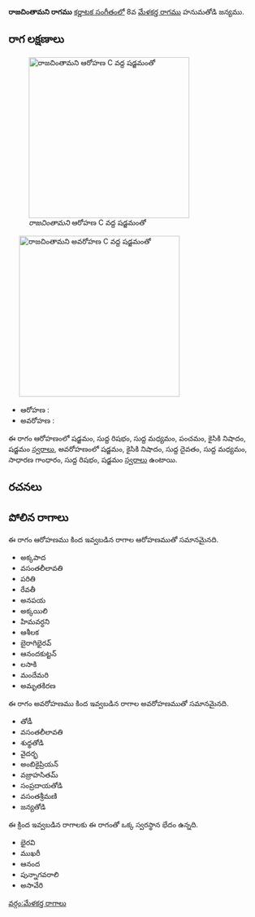 {{Infobox ragam
	| name          	= రాజచింతామని
	| synonym	    	= 
	| mela          	= 
	| chakra        	= 
	| janaka        	= 
	| type          	= ఔడవ-షడవ
	| arohanam      	= {{svaraC|S|R1|M1|P|N2|S'}} 
	| avarohanam    	= {{svaraC|S'|N2|D1|M1|G2|R1|S}}
	| jeeva         	=
	| chhaya        	=
	| nyasa         	=
	| vishesha      	= 
	| equivalent  		= 
}}
{{కర్ణాటక సంగీత రాగాలు}}
'''రాజచింతామని రాగము''' [[కర్ణాటక సంగీతం]]లో 8వ [[మేళకర్త రాగము]] హనుమతోడి జన్యము. 


==రాగ లక్షణాలు==
[[Image:rajacintamni_ar_kb2wiki.png|thumb|right|316px|''రాజచింతామని'' ఆరోహణ C వద్ద షడ్జమంతో]]
	[[Image:rajacintamni_av_kb2wiki.png|thumb|right|316px|''రాజచింతామని'' అవరోహణ C వద్ద షడ్జమంతో]]

* ఆరోహణ : {{svaraC|S|R1|M1|P|N2|S'}} 
* అవరోహణ : {{svaraC|S'|N2|D1|M1|G2|R1|S}}

ఈ రాగం ఆరోహణంలో షడ్జమం, సుద్ద  రిషభం, సుద్ద మధ్యమం, పంచమం, కైసికి నిషాదం, షడ్జమం [[స్వరాలు]], అవరోహణంలో షడ్జమం, కైసికి నిషాదం, సుద్ద దైవతం, సుద్ద మధ్యమం, సాధారణ  గాంధారం, సుద్ద  రిషభం, షడ్జమం [[స్వరాలు]] ఉంటాయి.

==రచనలు==



==పోలిన రాగాలు==
ఈ రాగం ఆరోహణము కింద ఇవ్వబడిన రాగాల ఆరోహణముతో సమానమైనది.
* అక్కపాద
* వసంతలీలావతి
* పరితి
* రేవతీ
* అనపయ
* అక్కయిలి
* హిమవర్ధని
* ఆశీలక
* బైరాగిభైరవ్
* ఆనందకుట్టన్
* లసాకి
* మందేమరి
* అమృతకిరణ

ఈ రాగం అవరోహణము కింద ఇవ్వబడిన రాగాల అవరోహణముతో సమానమైనది.
* తోడీ
* వసంతలీలావతి
* శుధ్ధతోడి
* వైదర్భ
* అంబికైప్రియన్
* వజ్రాహసితమ్
* సంప్రదాయతోడి
* వసంతశ్రీమణి
*  జన్యతోడి

ఈ క్రింద ఇవ్వబడిన రాగాలకు ఈ రాగంతో ఒక్క స్వరస్థాన భేదం ఉన్నది.
* భైరవి
* ముఖరీ
* ఆనంద
* పున్నాగవరాలి
*  అసావేరి



[[వర్గం:మేళకర్త రాగాలు]]